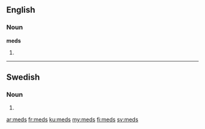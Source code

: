 ==English==

===Noun===
'''meds'''
# {{plural of|[[med]]}}

----

==Swedish==

===Noun===
{{head|sv|noun form}}

# {{sv-noun-form-indef-gen|med}}

[[ar:meds]]
[[fr:meds]]
[[ku:meds]]
[[my:meds]]
[[fi:meds]]
[[sv:meds]]